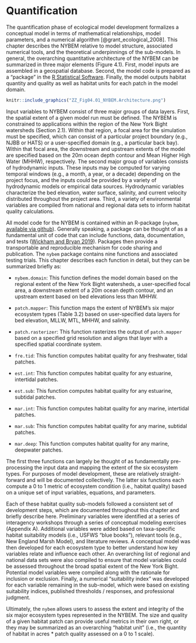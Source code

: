 # Quantification


The quantification phase of ecological model development formalizes a conceptual model in terms of mathematical relationships, model parameters, and a numerical algorithm [@grant_ecological_2008]. This chapter describes the NYBEM relative to model structure, associated numerical tools, and the theoretical underpinnings of the sub-models. In general, the overarching quantitative architecture of the NYBEM can be summarized in three major elements (Figure 4.1). First, model inputs are assembled in a geospatial database. Second, the model code is prepared as a "package" in the [R Statistical Software](https://cran.r-project.org/). Finally, the model outputs habitat quantity and quality as well as habitat units for each patch in the model domain. 

```{r, fig.cap="Quantitative architecture of the NYBEM."}
knitr::include_graphics("ZZ_Fig04.01_NYBEM.Architecture.png")
```


Input variables to NYBEM consist of three major groups of data layers. First, the spatial extent of a given model run must be defined. The NYBEM is constrained to applications within the region of the New York Bight watersheds (Section 2.1). Within that region, a focal area for the simulation must be specified, which can consist of a particular project boundary (e.g., NJBB or HATS) or a user-specified domain (e.g., a particular back bay). Within that focal area, the downstream and upstream extents of the model are specified based on the 20m ocean depth contour and Mean Higher High Water (MHHW), respectively. The second major group of variables consists of hydrodynamic inputs. These inputs may be computed for varying temporal windows (e.g., a month, a year, or a decade) depending on the project focus, and the inputs could be provided by a variety of hydrodynamic models or empirical data sources. Hydrodynamic variables characterize the bed elevation, water surface, salinity, and current velocity distributed throughout the project area. Third, a variety of environmental variables are compiled from national and regional data sets to inform habitat quality calculations.

All model code for the NYBEM is contained within an R-package (`nybem`, [available via github](https://github.com/MVR-GIS)). Generally speaking, a package can be thought of as a fundamental unit of code that can include functions, data, documentation, and tests ([Wickham and Bryan 2019](https://r-pkgs.org/)). Packages then provide a transportable and reproducible mechanism for code sharing and publication. The `nybem` package contains nine functions and associated testing trials. This chapter describes each function in detail, but they can be summarized briefly as:  

* `nybem.domain`: This function defines the model domain based on the regional extent of the New York Bight watersheds, a user-specified focal area, a downstream extent of a 20m ocean depth contour, and an upstream extent based on bed elevations less than MHHW.  

* `patch.mapper`: This function maps the extent of NYBEM's six major ecosystem types (Table 3.2) based on user-specified data layers for bed elevation, MLLW, MTL, MHHW, and salinity.  

* `patch.rasterizer`: This function rasterizes the output of `patch.mapper` based on a specified grid resolution and aligns that layer with a specified spatial coordinate system.  

* `fre.tid`: This function computes habitat quality for any freshwater, tidal patches. 

* `est.int`: This function computes habitat quality for any estuarine, intertidal patches.

* `est.sub`: This function computes habitat quality for any estuarine, subtidal patches. 

* `mar.int`: This function computes habitat quality for any marine, intertidal patches.  

* `mar.sub`: This function computes habitat quality for any marine, subtidal patches.  

* `mar.deep`: This function computes habitat quality for any marine, deepwater patches.


The first three functions can largely be thought of as fundamentally pre-processing the input data and mapping the extent of the six ecosystem types. For purposes of model development, these are relatively straight-forward and will be documented collectively. The latter six functions each compute a 0 to 1 metric of ecosystem condition (i.e., habitat quality) based on a unique set of input variables, equations, and parameters.

Each of these habitat quality sub-models followed a consistent set of development steps, which are documented throughout this chapter and briefly describe here. Preliminary variables were identified at a series of interagency workshops through a series of conceptual modeling exercises (Appendix A). Additional variables were added based on taxa-specific habitat suitability models (i.e., USFWS “blue books”), relevant tools (e.g., New England Marsh Model), and literature reviews. A conceptual model was then developed for each ecosystem type to better understand how key variables relate and influence each other. An overarching list of regional and national data sets were also compiled to ensure that model variables could be assessed throughout the broad spatial extent of the New York Bight. Potential model variables were compiled along with the rationale for inclusion or exclusion. Finally, a numerical “suitability index” was developed for each variable remaining in the sub-model, which were based on existing suitability indices, published thresholds / responses, and professional judgment.

Ultimately, the `nybem` allows users to assess the extent and integrity of the six major ecosystem types represented in the NYBEM. The size and quality of a given habitat patch can provide useful metrics in their own right, or they may be summarized as an overarching "habitat unit" (i.e., the quantity of habitat in acres * patch quality assessed on a 0 to 1 scale).

